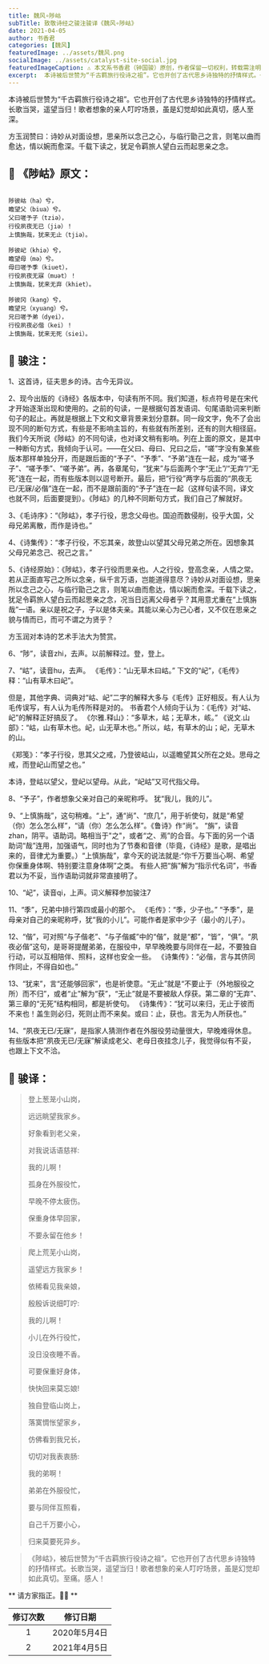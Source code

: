 ```yaml
---
title: 魏风∘陟岵
subTitle: 致敬诗经之骏注骏译《魏风∘陟岵》 
date: 2021-04-05 
author: 书香君
categories: [魏风]
featuredImage: ../assets/魏风.png
socialImage: ../assets/catalyst-site-social.jpg
featuredImageCaption: ⚠️️ 本文系书香君（钟国骏）原创，作者保留一切权利，转载需注明出处。
excerpt:  本诗被后世赞为“千古羁旅行役诗之祖”。它也开创了古代思乡诗独特的抒情样式。长歌当哭，遥望当归！歌者想象的亲人叮咛场景，虽是幻觉却如此真切，感人至深。  方玉润赞曰：诗妙从对面设想，思亲所以念己之心，与临行勖己之言，则笔以曲而愈达，情以婉而愈深。千载下读之，犹足令羁旅人望白云而起 
---
```


本诗被后世赞为“千古羁旅行役诗之祖”。它也开创了古代思乡诗独特的抒情样式。长歌当哭，遥望当归！歌者想象的亲人叮咛场景，虽是幻觉却如此真切，感人至深。

方玉润赞曰：诗妙从对面设想，思亲所以念己之心，与临行勖己之言，则笔以曲而愈达，情以婉而愈深。千载下读之，犹足令羁旅人望白云而起思亲之念。

## 🌼 《陟岵》原文：
```

陟彼岵（ha）兮，
瞻望父（biua）兮。
父曰嗟予子（tziə），
行役夙夜无已（jiə）！
上慎旃哉，犹来无止（tjiə）。

陟彼屺（khiə）兮，
瞻望母（mə）兮。
母曰嗟予季（kiuet），
行役夙夜无寐（muət）！
上慎旃哉，犹来无弃（khiet）。

陟彼冈（kang）兮，
瞻望兄（xyuang）兮。
兄曰嗟予弟（dyei），
行役夙夜必偕（kei）！
上慎旃哉，犹来无死（siei）。

```
## 🍁️ 骏注：

1、这首诗，征夫思乡的诗。古今无异议。

2、现今出版的《诗经》各版本中，句读有所不同。我们知道，标点符号是在宋代才开始逐渐出现和使用的。之前的句读，一是根据句首发语词、句尾语助词来判断句子的起止。再就是根据上下文和文章背景来划分意群。同一段文字，免不了会出现不同的断句方式，有些是不影响主旨的，有些就有所差别，还有的则大相径庭。我们今天所说《陟岵》的不同句读，也对译文稍有影响。列在上面的原文，是其中一种断句方式，我倾向于认可。——在父曰、母曰、兄曰之后，“嗟”字没有象某些版本那样单独分开，而是跟后面的“予子”、“予季”、“予弟”连在一起，成为“嗟予子”、“嗟予季”、“嗟予弟”。再，各章尾句，“犹来”与后面两个字“无止”/“无弃”/“无死”连在一起，而有些版本则以逗号断开。最后，把“行役”两字与后面的“夙夜无已/无寐/必偕”连在一起，而不是跟前面的“予子”连在一起（这样句读不同，译文也就不同，后面要提到）。《陟岵》的几种不同断句方式，我们自己了解就好。

3、《毛诗序》：“《陟岵》，孝子行役，思念父母也。国迫而数侵削，役乎大国，父母兄弟离散，而作是诗也。”

4、《诗集传》：“孝子行役，不忘其亲，故登山以望其父母兄弟之所在。因想象其父母兄弟念己、祝己之言。”

5、《诗经原始》：《陟岵》，孝子行役而思亲也。人之行役，登高念亲，人情之常。若从正面直写己之所以念亲，纵千言万语，岂能道得意尽？诗妙从对面设想，思亲所以念己之心，与临行勖己之言，则笔以曲而愈达，情以婉而愈深。千载下读之，犹足令羁旅人望白云而起思亲之念，况当日远离父母者乎？其用意尤重在“上慎旃哉”一语。亲以是祝之子，子以是体夫亲。其能以亲心为己心者，又不仅在思亲之貌与情而已，而可不谓之为贤乎？

方玉润对本诗的艺术手法大为赞赏。

6、“陟”，读音zhi，去声。以前解释过。登，登上。

7、“岵”，读音hu，去声。
《毛传》：“山无草木曰岵。”
下文的“屺”，《毛传》释：“山有草木曰屺”。

但是，其他字典、词典对“岵、屺”二字的解释大多与《毛传》正好相反。有人认为毛传误写，有人认为毛传所释是对的。
书香君个人倾向于认为：《毛传》对“岵、屺”的解释正好搞反了。
《尔雅.释山》：“多草木，岵；无草木，峐。”
《说文.山部》：“岵，山有草木也。屺，山无草木也。”
所以，岵，有草木的山；屺，无草木的山。

《郑笺》：“孝子行役，思其父之戒，乃登彼岵山，以遥瞻望其父所在之处。思母之戒，而登屺山而望之也。”

本诗，登岵以望父，登屺以望母。从此，“屺岵”又可代指父母。

8、“予子”，作者想象父亲对自己的亲昵称呼。 犹“我儿，我的儿”。

9、“上慎旃哉”，这句稍难。“上”，通“尚”、“庶几”，用于祈使句，就是“希望（你）怎么怎么样”，“请（你）怎么怎么样”。《鲁诗》作“尚”。
“旃”，读音zhan，阴平。语助词。略相当于"之"，或者“之、焉”的合音。与下面的另一个语助词“哉”连用，加强语气，同时也为了节奏和音律（毕竟，《诗经》是歌，是唱出来的，音律尤为重要。）“上慎旃哉”，拿今天的说法就是:“你千万要当心啊、希望你保重身体啊、特别要注意身体啊”之类。
有些人把“旃”解为“指示代名词”，书香君以为不妥，当作语助词就非常直接明了。

10、“屺”，读音qi，上声。词义解释参加骏注7

11、“季”，兄弟中排行第四或最小的那个。
《毛传》：“季，少子也。”
“予季”，是母亲对自己的亲昵称呼，犹“我的小儿”。可能作者是家中少子（最小的儿子）。

12、“偕”，可对照“与子偕老”、“与子偕臧”中的“偕”，就是“都”，“皆”，“俱”。“夙夜必偕”这句，是哥哥提醒弟弟，在服役中，早早晚晚要与同伴在一起，不要独自行动，可以互相陪伴、照料，这样也安全一些。
《诗集传》：“必偕，言与其侪同作同止，不得自如也。”

13、“犹来”，言“还能够回家”，也是祈使意。“无止”就是“不要止于（外地服役之所）而不归”，或者“止”解为“获”，“无止”就是不要被敌人俘获。第二章的“无弃”、第三章的“无死”结构相同，都是祈使句。
《诗集传》：“犹可以来归，无止于彼而不来也！盖生则必归，死则止而不来矣。或曰：止，获也。言无为人所获也。”

14、“夙夜无已/无寐”，是指家人猜测作者在外服役劳动量很大，早晚难得休息。有些版本把“夙夜无已/无寐”解读成老父、老母日夜挂念儿子，我觉得似有不妥，也跟上下文不洽。

## 🍁️ 骏译：

> 登上葱茏小山岗，
> 
> 远远眺望我家乡。
> 
> 好象看到老父亲，
> 
> 对我说话语慈祥:
> 
> 我的儿啊！
> 
> 孤身在外服役忙，
> 
> 早晚不停太疲伤。
> 
> 保重身体早回家，
> 
> 不要永留在他乡！

> 爬上荒芜小山岗，
> 
> 遥望远方我家乡！
> 
> 依稀看见我亲娘，
> 
> 殷殷诉说细叮咛:
> 
> 我的儿啊！
> 
> 小儿在外行役忙，
> 
> 没日没夜睡不香。
> 
> 可要保重好身体，
> 
> 快快回来莫忘娘!

> 独自登临山岗上，
> 
> 落寞惆怅望家乡，
> 
> 仿佛看到我兄长，
> 
> 切切对我表衷肠:
> 
> 我的弟啊！
> 
> 弟弟在外服役忙，
> 
> 要与同伴互照看，
> 
> 自己千万要小心，
> 
> 归来莫要死异乡。

> 《陟岵》，被后世赞为“千古羁旅行役诗之祖”。它也开创了古代思乡诗独特的抒情样式。长歌当哭，遥望当归！歌者想象的亲人叮咛场景，虽是幻觉却如此真切。至痛。感人！

** 请方家指正。🙏🏻 **

| 修订次数      | 修订日期 | 
|   :----: |    :----:   | 
| 1    | 2020年5月4日       | 
| 2    | 2021年4月5日       | 
